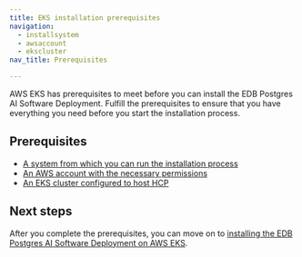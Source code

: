 ```yaml
---
title: EKS installation prerequisites
navigation:
  - installsystem
  - awsaccount
  - ekscluster
nav_title: Prerequisites

---
```


AWS EKS has prerequisites to meet before you can install the EDB Postgres AI Software Deployment. Fulfill the prerequisites to ensure that you have everything you need before you start the installation process.

## Prerequisites

-   [A system from which you can run the installation process](installsystem.mdx)
-   [An AWS account with the necessary permissions](awsaccount.mdx)
-   [An EKS cluster configured to host HCP](ekscluster.mdx)

## Next steps

After you complete the prerequisites, you can move on to [installing the EDB Postgres AI Software Deployment on AWS EKS](../installing.mdx).
